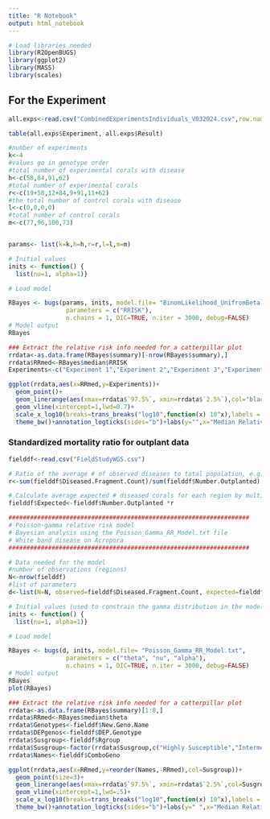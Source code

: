 ```yaml
---
title: "R Notebook"
output: html_notebook
---
```


```r
# Load libraries needed
library(R2OpenBUGS)
library(ggplot2)
library(MASS)
library(scales)
```


## For the Experiment

```r
all.exps<-read.csv("CombinedExperimentsIndividuals_V032024.csv",row.names = 1)

table(all.exps$Experiment, all.exps$Result)

```

```r

#number of experiments
k<-4
#values go in genotype order
#total number of experimental corals with disease
h<-c(58,84,91,62)
#total number of experimental corals 
r<-c(19+58,12+84,9+91,11+62)
#the total number of control corals with disease
l<-c(0,0,0,0)
#total number of control corals 
m<-c(77,96,100,73)


params<- list(k=k,h=h,r=r,l=l,m=m)

# Initial values
inits <- function() {
  list(nu=1, alpha=1)}

# Load model

RBayes <- bugs(params, inits, model.file= "BinomLikelihood_UnifromBeta.txt",
                parameters = c("RRISK"),
                n.chains = 1, DIC=TRUE, n.iter = 3000, debug=FALSE)
# Model output
RBayes
```

```r
### Extract the relative risk info needed for a catterpillar plot
rrdata<-as.data.frame(RBayes$summary)[-nrow(RBayes$summary),]
rrdata$RRmed<-RBayes$median$RRISK
Experiments<-c("Experiment 1","Experiment 2","Experiment 3","Experiment 4")

```

```r
ggplot(rrdata,aes(x=RRmed,y=Experiments))+
  geom_point()+
  geom_linerange(aes(xmax=rrdata$`97.5%`, xmin=rrdata$`2.5%`),col="black")+
  geom_vline(xintercept=1,lwd=0.7)+
  scale_x_log10(breaks=trans_breaks("log10",function(x) 10^x),labels = trans_format("log10", math_format(10^.x)))+
  theme_bw()+annotation_logticks(sides="b")+labs(y="",x="Median Relative Risk",size=12)+theme(axis.text.y = element_text(size=12))

```
### Standardized mortality ratio for outplant data

```r
fielddf<-read.csv("FieldStudyWGS.csv")

# Ratio of the average # of observed diseases to total population, e.g. sum all cases of WBD across regions and divide by the sum of all acropora across regions
r<-sum(fielddf$Diseased.Fragment.Count)/sum(fielddf$Number.Outplanted)

# Calculate average expected # diseased corals for each region by multiplying the r value calculated above for the population by the number of acropora in that region
fielddf$Expected<-fielddf$Number.Outplanted *r 

###################################################################
# Poisson-gamma relative risk model
# Bayesian analysis using the Poisson_Gamma_RR_Model.txt file
# White band disease on Acropora
###################################################################

# Data needed for the model
#number of observations (regions)
N<-nrow(fielddf) 
#list of parameters
d<-list(N=N, observed=fielddf$Diseased.Fragment.Count, expected=fielddf$Expected)

# Initial values (used to constrain the gamma distribution in the model)
inits <- function() {
  list(nu=1, alpha=1)}

# Load model

RBayes <- bugs(d, inits, model.file= "Poisson_Gamma_RR_Model.txt",
                parameters = c("theta", "nu", "alpha"),
                n.chains = 1, DIC=TRUE, n.iter = 3000, debug=FALSE)
# Model output
RBayes
plot(RBayes)
```
```r
### Extract the relative risk info needed for a catterpillar plot
rrdata<-as.data.frame(RBayes$summary)[1:8,]
rrdata$RRmed<-RBayes$median$theta
rrdata$Genotypes<-fielddf$New.Geno.Name
rrdata$DEPgenos<-fielddf$DEP.Genotype
rrdata$Susgroup<-fielddf$Rgroup
rrdata$Susgroup<-factor(rrdata$Susgroup,c("Highly Susceptible","Intermediate","1/1 Resistant"))
rrdata$Names<-fielddf$ComboGeno
```

```r
ggplot(rrdata,aes(x=RRmed,y=reorder(Names,-RRmed),col=Susgroup))+
  geom_point(size=3)+
  geom_linerange(aes(xmax=rrdata$`97.5%`, xmin=rrdata$`2.5%`,col=Susgroup),lwd=1)+
  geom_vline(xintercept=1,lwd=.5)+
  scale_x_log10(breaks=trans_breaks("log10",function(x) 10^x),labels = trans_format("log10", math_format(10^.x)))+
  theme_bw()+annotation_logticks(sides="b")+labs(y=" ",x="Median Relative Risk",col="")+scale_color_manual(values=c("red3","steelblue","palegreen2"))+theme(legend.position='bottom')+theme(axis.text.y = element_text(size=12),axis.text = element_text(size=12))

```
